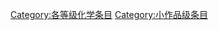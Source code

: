 {{Articles by Quality|topic=化学|project=化學|format=TOC}}
{{empty category}}
{{catmore1|[[WikiProject:化學|WikiProject:化學]]}}

[[Category:各等级化学条目|Category:各等级化学条目]]
[[Category:小作品级条目|Category:小作品级条目]]